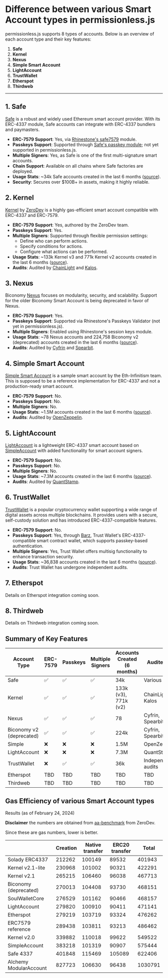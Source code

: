 # Difference between various Smart Account types in permissionless.js

permissionless.js supports 8 types of accounts. Below is an overview of each account type and their key features:

1. **Safe**
2. **Kernel**
3. **Nexus**
4. **Simple Smart Account**
5. **LightAccount**
6. **TrustWallet**
7. **Etherspot**
8. **Thirdweb**

---

## 1. **Safe**

[Safe](https://safe.global) is a robust and widely used Ethereum smart account provider. With its ERC-4337 module, Safe accounts can integrate with ERC-4337 bundlers and paymasters.

- **ERC-7579 Support**: Yes, via [Rhinestone's safe7579](https://github.com/rhinestonewtf/safe7579) module.
- **Passkeys Support**: Supported through [Safe's passkey module](https://github.com/safe-global/safe-modules/blob/466a9b8ef169003c5df856c6ecd295e6ecb9e99d/modules/passkey/README.md); not yet supported in permissionless.js.
- **Multiple Signers**: Yes, as Safe is one of the first multi-signature smart accounts.
- **Chain Support**: Available on all chains where Safe factories are deployed.
- **Usage Stats**: ~34k Safe accounts created in the last 6 months ([source](https://stats.pimlico.io/accounts)).
- **Security**: Secures over $100B+ in assets, making it highly reliable.

## 2. **Kernel**

[Kernel](https://github.com/zerodevapp/kernel) by [ZeroDev](https://zerodev.app) is a highly gas-efficient smart account compatible with ERC-4337 and ERC-7579.

- **ERC-7579 Support**: Yes, authored by the ZeroDev team.
- **Passkeys Support**: Yes.
- **Multiple Signers**: Supported through flexible permission settings:
  - Define who can perform actions.
  - Specify conditions for actions.
  - Configure what actions can be performed.
- **Usage Stats**: ~133k Kernel v3 and 771k Kernel v2 accounts created in the last 6 months ([source](https://stats.pimlico.io/accounts)).
- **Audits**: Audited by [ChainLight](https://github.com/zerodevapp/kernel/blob/dev/audits/chainlight_v3_0.pdf) and [Kalos](https://github.com/zerodevapp/kernel/tree/dev/audits).

## 3. **Nexus**

Biconomy [Nexus](https://github.com/bcnmy/nexus) focuses on modularity, security, and scalability. Support for the older Biconomy Smart Account is being deprecated in favor of Nexus.

- **ERC-7579 Support**: Yes.
- **Passkeys Support**: Supported via Rhinestone's Passkeys Validator (not yet in permissionless.js).
- **Multiple Signers**: Enabled using Rhinestone's session keys module.
- **Usage Stats**: ~78 Nexus accounts and 224,758 Biconomy v2 (deprecated) accounts created in the last 6 months ([source](https://stats.pimlico.io/accounts)).
- **Audits**: Audited by [Cyfrin](https://github.com/bcnmy/nexus/blob/dev/audits/CodeHawks-Cyfrin-Competition-170924.pdf) and [Spearbit](https://github.com/bcnmy/nexus/blob/dev/audits/report-cantinacode-biconomy-0708-updated.pdf).

## 4. **Simple Smart Account**

[Simple Smart Account](https://github.com/eth-infinitism/account-abstraction/blob/v0.7.0/contracts/samples/SimpleAccount.sol) is a sample smart account by the Eth-Infinitism team.
This is supposed to be a reference implementation for ERC-4337 and not a production-ready smart account.

- **ERC-7579 Support**: No.
- **Passkeys Support**: No.
- **Multiple Signers**: No.
- **Usage Stats**: ~1.5M accounts created in the last 6 months ([source](https://stats.pimlico.io/accounts)).
- **Audits**: Audited by [OpenZeppelin](https://github.com/eth-infinitism/account-abstraction/blob/develop/audits/EIP_4337_%E2%80%93_Ethereum_Account_Abstraction_Incremental_Audit_Feb_2023.pdf).

## 5. **LightAccount**

[LightAccount](https://github.com/alchemyplatform/light-account) is a lightweight ERC-4337 smart account based on [SimpleAccount](https://github.com/eth-infinitism/account-abstraction/blob/v0.7.0/contracts/samples/SimpleAccount.sol) with added functionality for smart account signers.

- **ERC-7579 Support**: No.
- **Passkeys Support**: No.
- **Multiple Signers**: No.
- **Usage Stats**: ~7.3M accounts created in the last 6 months ([source](https://stats.pimlico.io/accounts)).
- **Audits**: Audited by [QuantStamp](https://github.com/alchemyplatform/light-account/blob/develop/audits/2024-01-09_quantstamp_aa8196b.pdf).

## 6. **TrustWallet**

[TrustWallet](https://trustwallet.com/) is a popular cryptocurrency wallet supporting a wide range of digital assets across multiple blockchains. It provides users with a secure, self-custody solution and has introduced ERC-4337-compatible features.

- **ERC-7579 Support**: No.
- **Passkeys Support**: Yes, through [Barz](https://trustwallet.com/blog/introducing-barz-smart-contract-wallet-solution), Trust Wallet's ERC-4337-compatible smart contract wallet, which supports passkey-based authentication.
- **Multiple Signers**: Yes, Trust Wallet offers multisig functionality to enhance transaction security.
- **Usage Stats**: ~36,838 accounts created in the last 6 months ([source](https://stats.pimlico.io/accounts)).
- **Audits**: Trust Wallet has undergone independent audits.

## 7. **Etherspot**

Details on Etherspot integration coming soon.

## 8. **Thirdweb**

Details on Thirdweb integration coming soon.

## Summary of Key Features

| Account Type      | ERC-7579 | Passkeys | Multiple Signers | Accounts Created (6 months) | Audited By             |
|-------------------|-----------|----------|-------------------|-----------------------------|-------------------------|
| Safe              | ✅         | ✅       | ✅               | 34k                     | Various                |
| Kernel            | ✅         | ✅       | ✅               | 133k (v3), 771k (v2)  | ChainLight, Kalos      |
| Nexus    | ✅        | ✅       | ✅               | 78   | Cyfrin, Spearbit       |
| Biconomy v2 (deprecated) | ✅        | ✅       | ✅               | 224k    | Cyfrin, Spearbit       |
| Simple  | ❌        | ❌       | ❌                | 1.5M                  | OpenZeppelin           |
| LightAccount      | ❌        | ❌       | ❌                | 7.3M                  | QuantStamp             |
| TrustWallet       | ❌        | ✅      | ✅               | 36k                     | Independent audits                    |
| Etherspot         | TBD       | TBD      | TBD               | TBD                         | TBD                    |
| Thirdweb          | TBD       | TBD      | TBD               | TBD                         | TBD                    |


## Gas Efficiency of various Smart Account types

Results (as of February 24, 2024)

**Disclaimer** the numbers are obtained from [aa-benchmark](https://github.com/zerodevapp/aa-benchmark) from ZeroDev.

Since these are gas numbers, lower is better.

|                   | Creation | Native transfer | ERC20 transfer | Total  |
| ----------------- | -------- | --------------- | -------------- | ------ |
| Solady ERC4337    | 212262   | 100149          | 89532          | 401943 |
| Kernel v2.1-lite  | 230968   | 101002          | 90321          | 422291 |
| Kernel v2.1       | 265215   | 106460          | 96038          | 467713 |
| Biconomy (deprecated)         | 270013   | 104408          | 93730          | 468151 |
| SoulWalletCore    | 276529   | 101162          | 90466          | 468157 |
| LightAccount      | 279820   | 100910          | 90411          | 471141 |
| Etherspot         | 279219   | 103719          | 93324          | 476262 |
| ERC7579 reference | 289438   | 103811          | 93213          | 486462 |
| Kernel v2.0       | 339882   | 110018          | 99622          | 549522 |
| SimpleAccount     | 383218   | 101319          | 90907          | 575444 |
| Safe 4337         | 401848   | 115469          | 105089         | 622406 |
| Alchemy ModularAccount | 827723   | 106630          | 96438          | 1030791 |
